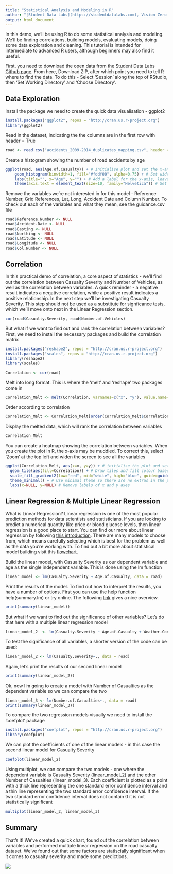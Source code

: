 ```yaml
---
title: "Statistical Analysis and Modeling in R"
author: "[Student Data Labs](https://studentdatalabs.com), Vision Zero Innovation Lab"
output: html_document
---
```

In this demo, we'll be using R to do some statistical analysis and modeling. We'll be finding correlations, building models, evaluating models, doing some data exploration and cleaning. This tutorial is intended for intermediate to advanced R users, although beginners may also find it useful.

First, you need to download the open data from the Student Data Labs [Github page](https://github.com/StudentDataLabs/VisionZeroInnovationLab). From here, Download ZIP, after which point you need to tell R where to find the data. To do this - Select 'Session' along the top of RStudio, then 'Set Working Directory' and 'Choose Directory'. 

## Data Exploration

Install the package we need to create the quick data visualisation - ggplot2
```r
install.packages("ggplot2", repos = "http://cran.us.r-project.org")
library(ggplot2)
```


Read in the dataset, indicating the the columns are in the first row with header = True
```r
road <- read.csv("accidents_2009-2014_duplicates_mapping.csv", header = TRUE, stringsAsFactors = FALSE)
```

Create a histogram showing the number of road accidents by age
```r
ggplot(road, aes(Age.of.Casualty)) + # Initialise plot and set the x-axis to casualty age
    geom_histogram(binwidth=1, fill="#fddf00", alpha=0.75) + # Set width, colour and size
    labs(title="", x="Age", y="") + # Add a label for the x-axis, leave y-axis and title blank
    theme(axis.text = element_text(size=10, family="Helvetica")) # Set font type and size
```

Remove the variables we're not interested in for this model - Reference Number, Grid References, Lat, Long, Accident Date and Column Number. To check out each of the variables and what they mean, see the guidance.csv file
```r
road$Reference.Number <- NULL
road$Accident.Date <- NULL
road$Easting <- NULL
road$Northing <- NULL
road$Latitude <- NULL
road$Longitude <- NULL
road$Col.Number <- NULL
```


## Correlation

In this practical demo of correlation, a core aspect of statistics - we'll find out the correlation between Casualty Severity and Number of Vehicles, as well as the correlation between variables. A quick reminder - a negative result indicates a negative correlation, while a positive result indicates a positive relationship. In the next step we'll be investigating Casualty Severity. This step should not be used as a substitute for signficance tests, which we'll move onto next in the Linear Regression section.
```r
cor(road$Casualty.Severity, road$Number.of.Vehicles)
```

But what if we want to find out and rank the correlation between variables? First, we need to install the necessary packages and build the correlation matrix
```r
install.packages("reshape2", repos = "http://cran.us.r-project.org")
install.packages("scales", repos = "http://cran.us.r-project.org")
library(reshape2)
library(scales)

Correlation <- cor(road)
```

Melt into long format. This is where the 'melt' and 'reshape' two packages come in
```r
Correlation_Melt <- melt(Correlation, varnames=c("x", "y"), value.name="Correlation")
```

Order according to correlation
```r
Correlation_Melt <- Correlation_Melt[order(Correlation_Melt$Correlation), ]
```

Display the melted data, which will rank the correlation between variables
```r
Correlation_Melt
```

You can create a heatmap showing the correlation between variables. When you create the plot in R, the x-axis may be muddled. To correct this, select 'Zoom' at the top left and widen the screen to see all the variables
```r
ggplot(Correlation_Melt, aes(x=x, y=y)) + # initialise the plot and set axes
  geom_tile(aes(fill=Correlation)) + # Draw tiles and fill colour based on correlation
  scale_fill_gradient2(low="red", mid="white", high="blue", guide=guide_colorbar(ticks=FALSE), limits=c(-1,1)) + # Create a three tier gradient with a diverging colour scale and set the limits
  theme_minimal() + # Use minimal theme so there are no extras in the plot
  labs(x=NULL, y=NULL) # Remove labels of x and y axes
```

## Linear Regression & Multiple Linear Regression

What is Linear Regression?
Linear regression is one of the most popular prediction methods for data scientists and statisticians. If you are looking to predict a numerical quantity like price or blood glucose levels, then linear regression is a good place to start. You can find our more about linear regression by following [this introduction](http://www.statisticssolutions.com/what-is-linear-regression/). There are many models to choose from, which means carefully selecting which is best for the problem as well as the data you're working with. To find out a bit more about statistical model building visit this [flowchart](http://www.datasciencecentral.com/profiles/blogs/how-to-choose-a-statistical-model).

Build the linear model, with Casualty Severity as our dependent variable and age as the single independent variable. This is done using the lm function
```r
linear_model <- lm(Casualty.Severity ~ Age.of.Casualty, data = road)
```

Print the results of the model. To find out how to interpret the results, you have a number of options. First you can use the help function help(summary.lm) or try online. The following [link](http://blog.yhat.com/posts/r-lm-summary.html) gives a nice overview.

```r
print(summary(linear_model))
```

But what if we want to find out the significance of other variables? Let's do that here with a multiple linear regression model
```r
linear_model_2  <- lm(Casualty.Severity ~ Age.of.Casualty + Weather.Conditions + Road.Surface + Lighting.Conditions + Sex.of.Casualty + Type.of.Vehicle + Number.of.Vehicles, data = road)
```

To test the significance of all variables, a shorter version of the code can be used:
```r
linear_model_2 <- lm(Casualty.Severity~., data = road)
```

Again, let's print the results of our second linear model
```r
print(summary(linear_model_2))
```

Ok, now I'm going to create a model with Number of Casualties as the dependent variable so we can compare the two
```r
linear_model_3 <- lm(Number.of.Casualties~., data = road)
print(summary(linear_model_3))
```

To compare the two regression models visually we need to install the 'coefplot' package
```r
install.packages("coefplot", repos = "http://cran.us.r-project.org")
library(coefplot)
```

We can plot the coefficients of one of the linear models - in this case the second linear model for Casualty Severity
```r
coefplot(linear_model_2)
```


Using multiplot, we can compare the two models - one where the dependent variable is Casualty Severity (linear_model_2) and the other Number of Casualties (linear_model_3). Each coefficient is plotted as a point with a thick line representing the one standard error confidence interval and a thin line representing the two standard error confidence interval. If the two standard error confidence interval does not contain 0 it is not statistically significant
```r
multiplot(linear_model_2, linear_model_3)
```


## Summary
That's it! We've created a quick chart, found out the correlation between variables and performed multiple linear regression on the road casualty dataset. We've found out that some factors are statiscially significant when it comes to casualty severity and made some predictions.

![](https://studentdatalabs.files.wordpress.com/2016/01/newlogo4-e1460235034568.png)
